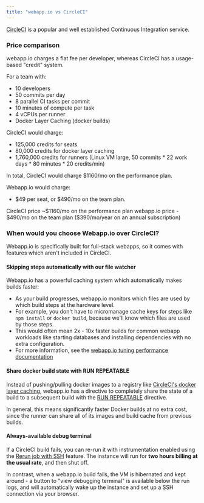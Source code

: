 ```yaml
---
title: "webapp.io vs CircleCI"
---
```


[CircleCI](https://circleci.com/) is a popular and well established Continuous Integration service.

### Price comparison
webapp.io charges a flat fee per developer, whereas CircleCI has a usage-based "credit" system.

For a team with:
- 10 developers
- 50 commits per day
- 8 parallel CI tasks per commit
- 10 minutes of compute per task
- 4 vCPUs per runner
- Docker Layer Caching (docker builds)

CircleCI would charge:
- 125,000 credits for seats
- 80,000 credits for docker layer caching
- 1,760,000 credits for runners (Linux VM large, 50 commits * 22 work days * 80 minutes * 20 credits/min)

In total, CircleCI would charge $1160/mo on the performance plan.

Webapp.io would charge:
- $49 per seat, or $490/mo on the team plan.

<Info>
CircleCI price ~$1160/mo on the performance plan
webapp.io price - $490/mo on the team plan ($390/mo/year on an annual subscription)
</Info>


### When would you choose Webapp.io over CircleCI?

Webapp.io is specifically built for full-stack webapps, so it comes with features which aren't included in CircleCI.

#### Skipping steps automatically with our file watcher

Webapp.io has a powerful caching system which automatically makes builds faster:

- As your build progresses, webapp.io monitors which files are used by which build steps at the hardware level.
- For example, you don't have to micromanage cache keys for steps like `npm install` or `docker build`, because we'll know which files are used by those steps.
- This would often mean 2x - 10x faster builds for common webapp workloads like starting databases and installing dependencies with no extra configuration.
- For more information, see the [webapp.io tuning performance documentation](/tuning-performance/the-layerfile-cache)

#### Share docker build state with RUN REPEATABLE

Instead of pushing/pulling docker images to a registry like [CircleCI's docker layer caching](https://circleci.com/docs/docker-layer-caching/), webapp.io has a directive to completely share the state of a build to a subsequent build with the [RUN REPEATABLE](/tuning-performance/run-repeatable) directive.

In general, this means significantly faster Docker builds at no extra cost, since the runner can share all of its images and build cache from previous builds.

#### Always-available debug terminal

If a CircleCI build fails, you can re-run it with instrumentation enabled using the [Rerun job with SSH](https://circleci.com/docs/ssh-access-jobs/) feature. The instance will run for **two hours billing at the usual rate**, and then shut off.

In contrast, when a webapp.io build fails, the VM is hibernated and kept around - a button to "view debugging terminal" is available below the run logs, and will automatically wake up the instance and set up a SSH connection via your browser.
